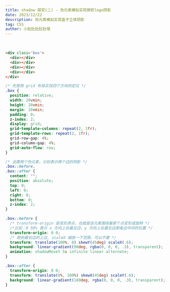 ```yaml
---
title: shadow 探究(二) - 伪元素模拟实现微软logo阴影
date: 2023/12/22
description: 伪元素模拟实现盒子立体阴影
tag: CSS
author: 小肚肚肚肚肚哦
---
```



<div style={{ width: '100%', height: '100%', background: 'linear-gradient(90deg, hsl(199, 98%, 50%), hsl(199, 98%, 38%))', overflow: 'hidden' }}>
  <div className={`${style.box}`}>
    <div></div>
    <div></div>
    <div></div>
    <div></div>
  </div>
</div>

<br />

```html
<div class='box'>
  <div></div>
  <div></div>
  <div></div>
  <div></div>
</div>
```

```css
/* 先使用 grid 布局实现四个方块的定位 */
.box {
  position: relative;
  width: 20vmin;
  height: 20vmin;
  margin: 20vmin;
  padding: 0;
  z-index: 2;
  display: grid;
  grid-template-columns: repeat(2, 1fr);
  grid-template-rows: repeat(2, 1fr);
  grid-row-gap: 4%;
  grid-column-gap: 4%;
  grid-auto-flow: row;
}

/* 设置两个伪元素，分别表示两个边的阴影 */
.box::before,
.box::after {
  content: "";
  position: absolute;
  top: 0;
  left: 0;
  right: 0;
  bottom: 0;
  z-index: 2;
}

.box::before {
  /* transform-origin 是变形原点，也就是该元素围绕着那个点变形或旋转 */
  /*比如：0 50% 表示 x 方向上在最左边，y 方向上在最左边那条边中间的位置 */
  transform-origin: 0 0;
  /* 跑到最右边的上边, scaleX 缩放一下范围，可以不要 */
  transform: translate(100%, 0) skewY(45deg) scaleX(.6);
  background: linear-gradient(90deg, rgba(0, 0, 0, .3), transparent);
  animation: shadowMoveY 5s infinite linear alternate;
}

.box::after {
  transform-origin: 0 0;
  transform: translate(0%, 100%) skewX(45deg) scaleY(.6);
  background: linear-gradient(180deg, rgba(0, 0, 0, .3), transparent);
}
```
